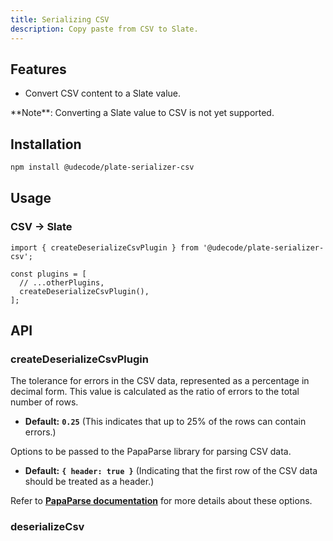 ```yaml
---
title: Serializing CSV
description: Copy paste from CSV to Slate.
---
```


<ComponentPreview name="playground-demo" id="deserializecsv" />

<PackageInfo>

## Features

- Convert CSV content to a Slate value.

<Callout className="my-4">
  **Note**: Converting a Slate value to CSV is not yet supported.
</Callout>

</PackageInfo>

## Installation

```bash
npm install @udecode/plate-serializer-csv
```

## Usage

### CSV -> Slate

```tsx
import { createDeserializeCsvPlugin } from '@udecode/plate-serializer-csv';

const plugins = [
  // ...otherPlugins,
  createDeserializeCsvPlugin(),
];
```

## API

### createDeserializeCsvPlugin

<APIOptions>

<APIItem name="errorTolerance" type="number" optional>

The tolerance for errors in the CSV data, represented as a percentage in decimal form. This value is calculated as the ratio of errors to the total number of rows.

- **Default:** **`0.25`** (This indicates that up to 25% of the rows can contain errors.)

</APIItem>
<APIItem name="parseOptions" type="ParseConfig" optional>

Options to be passed to the PapaParse library for parsing CSV data.

- **Default:** **`{ header: true }`** (Indicating that the first row of the CSV data should be treated as a header.)

Refer to **[PapaParse documentation](https://www.papaparse.com/docs#config)** for more details about these options.

</APIItem>
</APIOptions>

### deserializeCsv

